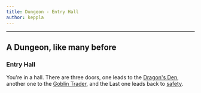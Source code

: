 ```yaml
---
title: Dungeon - Entry Hall
author: keppla
---
```


---

## A Dungeon, like many before

### Entry Hall

You're in a hall. There are three doors, one leads to the [Dragon's Den](/storiesdungeon/dragon), another one to
the [Goblin Trader](/stories/dungeon/trader), and the Last one leads back to [safety](/stories/dungeon/exit).
